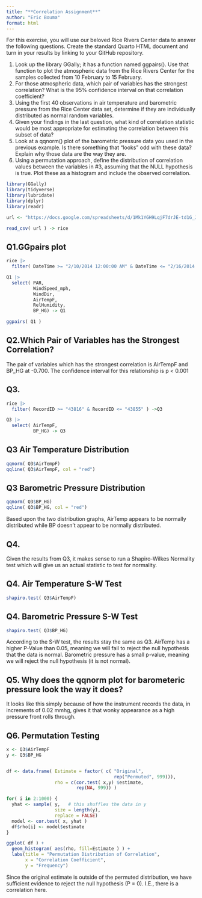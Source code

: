 ```yaml
---
title: "**Correlation Assignment**"
author: "Eric Bouma"
format: html
---
```


For this exercise, you will use our beloved Rice Rivers Center data to answer the following questions.  Create the standard Quarto HTML document and turn in your results by linking to your GitHub repository.

1. Look up the library GGally; it has a function named ggpairs(). Use that function to plot the atmospheric data from the Rice Rivers Center for the samples collected from 10 February to 15 February.  
2. For those atmospheric data, which pair of variables has the strongest correlation? What is the 95% confidence interval on that correlation coefficient?
3. Using the first 40 observations in air temperature and barometric pressure from the Rice Center data set, determine if they are individually distributed as normal random variables.  
4. Given your findings in the last question, what kind of correlation statistic would be most appropriate for estimating the correlation between this subset of data?
5. Look at a qqnorm() plot of the barometric pressure data you used in the previous example. Is there something that "looks" odd with these data? Explain why those data are the way they are.  
6. Using a permutation approach, define the distribution of correlation values between the variables in #3, assuming that the NULL hypothesis is true. Plot these as a histogram and include the observed correlation.  
```r
library(GGally)
library(tidyverse)
library(lubridate)
library(dplyr)
library(readr)
```

```r
url <- "https://docs.google.com/spreadsheets/d/1Mk1YGH9LqjF7drJE-td1G_JkdADOU0eMlrP01WFBT8s/pub?gid=0&single=true&output=csv"

read_csv( url ) -> rice
```


## **Q1.GGpairs plot**
```r

rice |>
  filter( DateTime >= "2/10/2014 12:00:00 AM" & DateTime <= "2/16/2014 12:00:00 AM" ) -> Q1

Q1 |>
  select( PAR,
          WindSpeed_mph,
          WindDir,
          AirTempF,
          RelHumidity,
          BP_HG) -> Q1

ggpairs( Q1 )

```
## **Q2.Which Pair of Variables has the Strongest Correlation?**

The pair of variables which has the strongest correlation is AirTempF and BP_HG at -0.700. The confidence interval for this relationship is p < 0.001


## **Q3.**
```r

rice |>
  filter( RecordID >= "43816" & RecordID <= "43855" ) ->Q3

Q3 |>
  select( AirTempF,
          BP_HG) -> Q3

```

## **Q3 Air Temperature Distribution**
```r

qqnorm( Q3$AirTempF) 
qqline( Q3$AirTempF, col = "red")

```

## **Q3 Barometric Pressure Distribution**
```r

qqnorm( Q3$BP_HG) 
qqline( Q3$BP_HG, col = "red")

```
Based upon the two distribution graphs, AirTemp appears to be normally distributed while BP doesn't appear to be normally distributed. 


## **Q4.**
Given the results from Q3, it makes sense to run a Shapiro-Wilkes Normality test which will give us an actual statistic to test for normality.

## **Q4. Air Temperature S-W Test**
```r

shapiro.test( Q3$AirTempF)

```
## **Q4. Barometric Pressure S-W Test**
```r

shapiro.test( Q3$BP_HG)

```

According to the S-W test, the results stay the same as Q3. AirTemp has a higher P-Value than 0.05, meaning we will fail to reject the null hypothesis that the data is normal. Barometric pressure has a small p-value, meaning we will reject the null hypothesis (it is not normal). 

## **Q5. Why does the qqnorm plot for barometeric pressure look the way it does?**

It looks like this simply because of how the instrument records the data, in increments of 0.02 mmhg, gives it that wonky appearance as a high pressure front rolls through.   



## **Q6. Permutation Testing**
```r

x <- Q3$AirTempF
y <- Q3$BP_HG


df <- data.frame( Estimate = factor( c( "Original",
                                        rep("Permuted", 999))),
                  rho = c(cor.test( x,y) $estimate,
                          rep(NA, 999)) )


```

```r
for( i in 2:1000) {
  yhat <- sample( y,   # this shuffles the data in y
                  size = length(y), 
                  replace = FALSE)
  model <- cor.test( x, yhat )
  df$rho[i] <- model$estimate 
}

```

```r

ggplot( df ) + 
  geom_histogram( aes(rho, fill=Estimate ) ) +
  labs(title = "Permutation Distribution of Correlation", 
       x = "Correlation Coefficient", 
       y = "Frequency")

```

Since the original estimate is outside of the permuted distribution, we have sufficient evidence to reject the null hypothesis (P = 0). I.E., there is a correlation here.  
